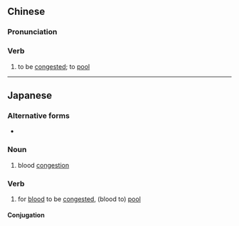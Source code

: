 {{also|郁血}}
==Chinese==
{{zh-forms|s=郁血}}

===Pronunciation===
{{zh-pron
|m=yù血
|c=wat1 hyut3
|cat=v
}}

===Verb===
{{zh-verb}}

# {{lb|zh|of blood}} to be [[congested]]; to [[pool]]

----

==Japanese==
{{ja-kanjitab|うつ|k1=うっ|けつ|yomi=on}}

===Alternative forms===
* {{l|ja|うっ血}}

===Noun===
{{ja-noun|うっけつ}}

# blood [[congestion]]

===Verb===
{{ja-verb-suru|tr=intrans|うっけつ}}

# for [[blood]] to be [[congested]], (blood to) [[pool]]

====Conjugation====
{{ja-suru|うっけつ}}